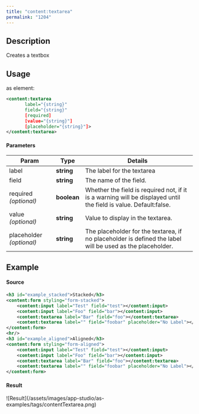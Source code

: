 ```yaml
---
title: "content:textarea"
permalink: "1204"
---
```


## Description

Creates a textbox

## Usage

as element:

```xml
<content:textarea
       label="{string}"
       field="{string}"
       [required]
       [value="{string}"]
       [placeholder="{string}"]>
</content:textarea>
```

#### Parameters

| Param | Type | Details |
| --- | --- | --- |
| label | **string** | The label for the textarea |
| field | **string** | The name of the field. |
| required  *(optional)* | **boolean** | Whether the field is required not, if it is a warning will be displayed until the field is value. Default:false. |
| value  *(optional)* | **string** | Value to display in the textarea. |
| placeholder  *(optional)* | **string** | The placeholder for the textarea, if no placeholder is defined the label will be used as the placeholder. |

## Example

#### Source

```xml
<h3 id="example_stacked">Stacked</h3>
<content:form styling="form-stacked">
    <content:input label="Test" field="test"></content:input>
    <content:input label="Foo" field="bar"></content:input>
    <content:textarea label="Bar" field="foo"></content:textarea>
    <content:textarea label="" field="foobar" placeholder="No Label"></content:textarea>
</content:form>
<hr/>
<h3 id="example_aligned">Aligned</h3>
<content:form styling="form-aligned">
    <content:input label="Test" field="test"></content:input>
    <content:input label="Foo" field="bar"></content:input>
    <content:textarea label="Bar" field="foo"></content:textarea>
    <content:textarea label="" field="foobar" placeholder="No Label"></content:textarea>
</content:form>
```

#### Result

<Frame>![Result](/assets/images/app-studio/as-examples/tags/contentTextarea.png)</Frame>